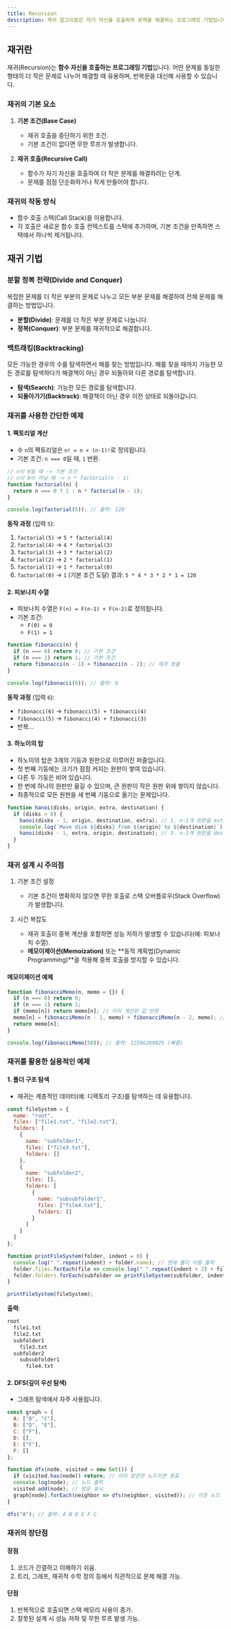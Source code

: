 ```yaml
---
title: Recursion
description: 재귀 알고리즘은 자기 자신을 호출하여 문제를 해결하는 프로그래밍 기법입니다.
---
```


## 재귀란

재귀(Recursion)는 **함수 자신을 호출하는 프로그래밍 기법**입니다.
어떤 문제를 동일한 형태의 더 작은 문제로 나누어 해결할 때 유용하며, 반복문을 대신해 사용할 수 있습니다.


### 재귀의 기본 요소

1. **기본 조건(Base Case)**
   - 재귀 호출을 중단하기 위한 조건.
   - 기본 조건이 없다면 무한 루프가 발생합니다.

2. **재귀 호출(Recursive Call)**
   - 함수가 자기 자신을 호출하여 더 작은 문제를 해결하려는 단계.
   - 문제를 점점 단순화하거나 작게 만들어야 합니다.


### 재귀의 작동 방식

- 함수 호출 스택(Call Stack)을 이용합니다.
- 각 호출은 새로운 함수 호출 컨텍스트를 스택에 추가하며, 기본 조건을 만족하면 스택에서 하나씩 제거됩니다.


## 재귀 기법


### 분할 정복 전략(Divide and Conquer)

복잡한 문제를 더 작은 부분의 문제로 나누고 모든 부분 문제를 해결하여 전체 문제를 해결하는 방법입니다.

- **분할(Divide)**: 문제를 더 작은 부분 문제로 나눕니다.
- **정복(Conquer)**: 부분 문제를 재귀적으로 해결합니다.


### 백트래킹(Backtracking)

모든 가능한 경우의 수를 탐색하면서 해를 찾는 방법입니다. 해를 찾을 때까지 가능한 모든 경로를 탐색하다가 해결책이 아닌 경우 되돌아와 다른 경로를 탐색합니다.

- **탐색(Search)**: 가능한 모든 경로를 탐색합니다.
- **되돌아가기(Backtrack)**: 해결책이 아닌 경우 이전 상태로 되돌아갑니다.


### 재귀를 사용한 간단한 예제


#### 1. **팩토리얼 계산**

- 수 `n`의 팩토리얼은 `n! = n × (n-1)!`로 정의됩니다.
- 기본 조건: `n === 0`일 때, `1` 반환.

```javascript
// n이 0일 때 -> 기본 조건
// n이 0이 아닐 때 -> n * factorial(n - 1)
function factorial(n) {
  return n === 0 ? 1 : n * factorial(n - 1);
}

console.log(factorial(5)); // 출력: 120
```

**동작 과정** (입력 `5`):

1. `factorial(5)` → `5 * factorial(4)`
2. `factorial(4)` → `4 * factorial(3)`
3. `factorial(3)` → `3 * factorial(2)`
4. `factorial(2)` → `2 * factorial(1)`
5. `factorial(1)` → `1 * factorial(0)`
6. `factorial(0)` → `1` (기본 조건 도달)
   결과: `5 * 4 * 3 * 2 * 1 = 120`


#### 2. **피보나치 수열**

- 피보나치 수열은 `F(n) = F(n-1) + F(n-2)`로 정의됩니다.
- 기본 조건:
  - `F(0) = 0`
  - `F(1) = 1`

```javascript
function fibonacci(n) {
  if (n === 0) return 0; // 기본 조건
  if (n === 1) return 1; // 기본 조건
  return fibonacci(n - 1) + fibonacci(n - 2); // 재귀 호출
}

console.log(fibonacci(6)); // 출력: 8
```

**동작 과정** (입력 `6`):

- `fibonacci(6)` → `fibonacci(5) + fibonacci(4)`
- `fibonacci(5)` → `fibonacci(4) + fibonacci(3)`
- 반복...


#### 3. 하노이의 탑

- 하노이의 탑은 3개의 기둥과 원판으로 이루어진 퍼즐입니다.
- 첫 번째 기둥에는 크기가 점점 커지는 원판이 쌓여 있습니다.
- 다른 두 기둥은 비어 있습니다.
- 한 번에 하나의 원판만 옮길 수 있으며, 큰 원판이 작은 원판 위에 쌓이지 않습니다.
- 최종적으로 모든 원판을 세 번째 기둥으로 옮기는 문제입니다.

```javascript
function hanoi(disks, origin, extra, destination) {
  if (disks > 0) {
    hanoi(disks - 1, origin, destination, extra); // 1. n-1개 원판을 extra로 이동
    console.log(`Move disk ${disks} from ${origin} to ${destination}`); // 2. n번째 원판을 destination으로 이동
    hanoi(disks - 1, extra, origin, destination); // 3. n-1개 원판을 destination로 이동
  }
}
```


### 재귀 설계 시 주의점

1. 기본 조건 설정
   - 기본 조건이 명확하지 않으면 무한 호출로 스택 오버플로우(Stack Overflow)가 발생합니다.

2. 시간 복잡도
   - 재귀 호출이 중복 계산을 포함하면 성능 저하가 발생할 수 있습니다(예: 피보나치 수열).
   - **메모이제이션(Memoization)** 또는 **동적 계획법(Dynamic Programming)**을 적용해 중복 호출을 방지할 수 있습니다.


#### 메모이제이션 예제

```javascript
function fibonacciMemo(n, memo = {}) {
  if (n === 0) return 0;
  if (n === 1) return 1;
  if (memo[n]) return memo[n]; // 이미 계산된 값 반환
  memo[n] = fibonacciMemo(n - 1, memo) + fibonacciMemo(n - 2, memo); // 계산 후 저장
  return memo[n];
}

console.log(fibonacciMemo(50)); // 출력: 12586269025 (빠름)
```


### 재귀를 활용한 실용적인 예제


#### 1. **폴더 구조 탐색**

- 재귀는 계층적인 데이터(예: 디렉토리 구조)를 탐색하는 데 유용합니다.

```javascript
const fileSystem = {
  name: "root",
  files: ["file1.txt", "file2.txt"],
  folders: [
    {
      name: "subfolder1",
      files: ["file3.txt"],
      folders: []
    },
    {
      name: "subfolder2",
      files: [],
      folders: [
        {
          name: "subsubfolder1",
          files: ["file4.txt"],
          folders: []
        }
      ]
    }
  ]
};

function printFileSystem(folder, indent = 0) {
  console.log(" ".repeat(indent) + folder.name); // 현재 폴더 이름 출력
  folder.files.forEach(file => console.log(" ".repeat(indent + 2) + file)); // 파일 출력
  folder.folders.forEach(subfolder => printFileSystem(subfolder, indent + 2)); // 하위 폴더 탐색
}

printFileSystem(fileSystem);
```

**출력**:

```markdown
root
  file1.txt
  file2.txt
  subfolder1
    file3.txt
  subfolder2
    subsubfolder1
      file4.txt
```


#### 2. **DFS(깊이 우선 탐색)**

- 그래프 탐색에서 자주 사용됩니다.

```javascript
const graph = {
  A: ["B", "C"],
  B: ["D", "E"],
  C: ["F"],
  D: [],
  E: ["F"],
  F: []
};

function dfs(node, visited = new Set()) {
  if (visited.has(node)) return; // 이미 방문한 노드이면 종료
  console.log(node); // 노드 출력
  visited.add(node); // 방문 표시
  graph[node].forEach(neighbor => dfs(neighbor, visited)); // 이웃 노드 탐색
}

dfs("A"); // 출력: A B D E F C
```


### 재귀의 장단점


#### 장점

1. 코드가 간결하고 이해하기 쉬움.
2. 트리, 그래프, 재귀적 수학 정의 등에서 직관적으로 문제 해결 가능.


#### 단점

1. 반복적으로 호출되면 스택 메모리 사용이 증가.
2. 잘못된 설계 시 성능 저하 및 무한 루프 발생 가능.
